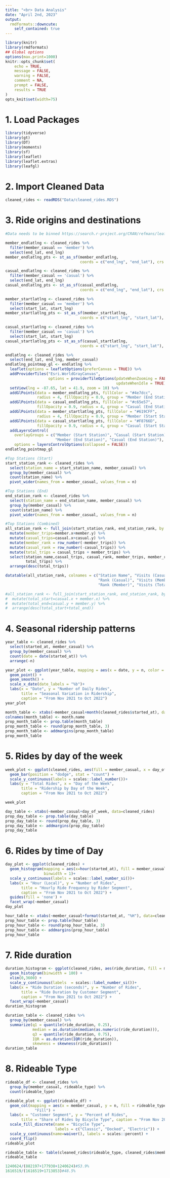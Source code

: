 ```yaml
---
title: "<br> Data Analysis"
date: "April 2nd, 2023"
output:
  rmdformats::downcute: 
    self_contained: true
---
```


```r
library(knitr)
library(rmdformats)
## Global options
options(max.print=1000)
knitr::opts_chunk$set(
	echo = TRUE,
	message = FALSE,
	warning = FALSE,
	comment = NA,
	prompt = FALSE,
	results = TRUE
)
opts_knit$set(width=75)
```

# 1. Load Packages
```r
library(tidyverse)
library(gt)
library(DT)
library(moments)
library(sf)
library(leaflet)
library(leaflet.extras)
library(leafgl)
```

# 2. Import Cleaned Data
```r
cleaned_rides <- readRDS("Data/cleaned_rides.RDS")
```

# 3. Ride origins and destinations
```r
#Data needs to be binned https://search.r-project.org/CRAN/refmans/leaflet.extras2/html/addHexbin.html

member_endlatlng <- cleaned_rides %>%
  filter(member_casual == 'member') %>% 
  select(end_lat, end_lng)
member_endlatlng_pts <- st_as_sf(member_endlatlng,
                                 coords = c("end_lng", "end_lat"), crs = 4326)

casual_endlatlng <- cleaned_rides %>%
  filter(member_casual == 'casual') %>% 
  select(end_lat, end_lng)
casual_endlatlng_pts <- st_as_sf(casual_endlatlng,
                                 coords = c("end_lng", "end_lat"), crs = 4326)

member_startlatlng <- cleaned_rides %>%
  filter(member_casual == 'member') %>% 
  select(start_lat, start_lng)
member_startlatlng_pts <- st_as_sf(member_startlatlng,
                                 coords = c("start_lng", "start_lat"), crs = 4326)

casual_startlatlng <- cleaned_rides %>%
  filter(member_casual == 'casual') %>% 
  select(start_lat, start_lng)
casual_startlatlng_pts <- st_as_sf(casual_startlatlng,
                                 coords = c("start_lng", "start_lat"), crs = 4326)

endlatlng <- cleaned_rides %>%
  select(end_lat, end_lng, member_casual)
endlatlng_pointmap_gl <- endlatlng %>% 
  leaflet(options = leafletOptions(preferCanvas = TRUE)) %>%
  addProviderTiles("Esri.WorldGrayCanvas", 
                   options = providerTileOptions(pdateWhenZooming = FALSE, 
                                                 updateWhenIdle = TRUE)) %>%
  setView(lng = -87.65, lat = 41.9, zoom = 10) %>%
  addGlPoints(data = member_endlatlng_pts, fillColor = "#4e7dcc", 
              radius = 4, fillOpacity = 0.9, group = "Member (End Station)") %>% 
  addGlPoints(data = casual_endlatlng_pts, fillColor = "#c65e57", 
              fillOpacity = 0.9, radius = 4, group = "Casual (End Station)") %>%
  addGlPoints(data = member_startlatlng_pts, fillColor = "#619CFF", 
              radius = 4, fillOpacity = 0.9, group = "Member (Start Station)") %>% 
  addGlPoints(data = casual_startlatlng_pts, fillColor = "#F8766D", 
              fillOpacity = 0.9, radius = 4, group = "Casual (Start Station)") %>%
  addLayersControl(
    overlayGroups = c("Member (Start Station)", "Casual (Start Station)",
                      "Member (End Station)", "Casual (End Station)"),
    options = layersControlOptions(collapsed = FALSE))
endlatlng_pointmap_gl
```

```r
#Top Stations (Start)
start_station_rank <- cleaned_rides %>% 
  select(station_name = start_station_name, member_casual) %>%
  group_by(member_casual) %>% 
  count(station_name) %>%
  pivot_wider(names_from = member_casual, values_from = n)

#Top Stations (End)
end_station_rank <- cleaned_rides %>% 
  select(station_name = end_station_name, member_casual) %>%
  group_by(member_casual) %>% 
  count(station_name) %>%
  pivot_wider(names_from = member_casual, values_from = n) 

#Top Stations (Combined)
all_station_rank <- full_join(start_station_rank, end_station_rank, by = "station_name") %>%
  mutate(member_trips=member.x+member.y) %>% 
  mutate(casual_trips=casual.x+casual.y) %>%
  mutate(member_rank = row_number(-member_trips)) %>% 
  mutate(casual_rank = row_number(-casual_trips)) %>%
  mutate(total_trips = casual_trips + member_trips) %>%
  select(station_name,casual_trips, casual_rank, member_trips, member_rank,
         total_trips) %>% 
  arrange(desc(total_trips))

datatable(all_station_rank, colnames = c("Station Name", "Visits (Casual)",
                                         "Rank (Casual)", "Visits (Member)",
                                         "Rank (Member)", "Visits (Total)"))

```
```r
#all_station_rank <- full_join(start_station_rank, end_station_rank, by = "station_name") %>%
#  mutate(total_start=casual.x + member.x) %>% 
#  mutate(total_end=casual.y + member.y) %>% 
#  arrange(desc(total_start+total_end))
```
# 4. Seasonal ridership patterns
```r
year_table <- cleaned_rides %>%
  select(started_at, member_casual) %>% 
  group_by(member_casual) %>% 
  count(date = date(started_at)) %>% 
  arrange(-n)

year_plot <- ggplot(year_table, mapping = aes(x = date, y = n, color = member_casual)) +
  geom_point() +
  geom_smooth() +
  scale_x_date(date_labels = "%b")+
  labs(x = "Date", y = "Number of Daily Rides",
       title = "Seasonal Variation in Ridership", 
       caption = "From Nov 2021 to Oct 2022")
year_plot
```

```r
month_table <- xtabs(~member_casual+month(cleaned_rides$started_at), data=cleaned_rides)
colnames(month_table) <- month.name
prop_month_table <- prop.table(month_table)
prop_month_table <- round(prop_month_table, 3)
prop_month_table <- addmargins(prop_month_table)
prop_month_table
```

# 5. Rides by day of the week
```r
week_plot <- ggplot(cleaned_rides, aes(fill = member_casual, x = day_of_week))+
  geom_bar(position = "dodge", stat = "count") +
  scale_y_continuous(labels = scales::label_number())+
  labs(y = "Total Rides", x = "Day of the Week", 
       title = "Ridership by Day of the Week", 
       caption = "From Nov 2021 to Oct 2022")

week_plot
```

```r
day_table <- xtabs(~member_casual+day_of_week, data=cleaned_rides)
prop_day_table <- prop.table(day_table)
prop_day_table <- round(prop_day_table, 3)
prop_day_table <- addmargins(prop_day_table)
prop_day_table
```
# 6. Rides by time of Day
```r
day_plot <- ggplot(cleaned_rides) +
  geom_histogram(mapping = aes(x=hour(started_at), fill = member_casual),
                 binwidth = 1)+
  scale_y_continuous(labels = scales::label_number_si())+
  labs(x = "Hour (Local)", y = "Number of Rides",
       title = "Hourly Ride Frequency by Rider Segment", 
       caption = "From Nov 2021 to Oct 2022") +
  guides(fill = 'none') +
  facet_wrap(~member_casual)
day_plot
```

```r
hour_table <- xtabs(~member_casual+format(started_at, "%H"), data=cleaned_rides)
prop_hour_table <- prop.table(hour_table)
prop_hour_table <- round(prop_hour_table, 3)
prop_hour_table <- addmargins(prop_hour_table)
prop_hour_table
```
# 7. Ride duration
```r
duration_histogram <- ggplot(cleaned_rides, aes(ride_duration, fill = member_casual)) +
  geom_histogram(binwidth = 180) +
  xlim(0,3600) +
  scale_y_continuous(labels  = scales::label_number_si())+
  labs(x = "Ride Duration (seconds)", y = "Number of Rides",
       title = "Ride Duration by Customer Segment", 
       caption = "From Nov 2021 to Oct 2022") +
  facet_wrap(~member_casual)
duration_histogram
```

```r
duration_table <- cleaned_rides %>%
  group_by(member_casual) %>% 
  summarize(q1 = quantile(ride_duration, 0.25),
            median = as.duration(median(as.numeric(ride_duration))),
            q3 = quantile(ride_duration, 0.75),
            IQR = as.duration(IQR(ride_duration)),
            skewness = skewness(ride_duration))
duration_table
```

# 8. Rideable Type
```r
rideable_df <- cleaned_rides %>% 
  group_by(member_casual, rideable_type) %>% 
  count(rideable_type)

rideable_plot <- ggplot(rideable_df) +
  geom_col(mapping = aes(x = member_casual, y = n, fill = rideable_type), position = 
             "Fill") + 
  labs(x = "Customer Segment", y = "Percent of Rides",
       title = "Share of Rides by Bicycle Type", caption = "From Nov 2021 to Oct 2022") +
  scale_fill_discrete(name = "Bicycle Type",
                      labels = c("Classic", "Docked", "Electric")) +
  scale_y_continuous(name=waiver(), labels = scales::percent) +
  coord_flip()
rideable_plot
```

```r
rideable_table <- table(cleaned_rides$rideable_type, cleaned_rides$member_casual)
rideable_table

1240624/(882197+177938+1240624)#53.9%
1616519/(1616519+1713853)#48.5%
```
